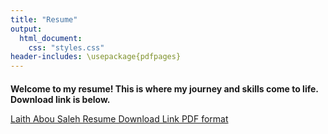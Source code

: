 ```yaml
---
title: "Resume"
output:
  html_document:
    css: "styles.css"
header-includes: \usepackage{pdfpages}
---
```

<h1 style="font-size: 14px;">
  Welcome to my resume! This is where my journey and skills come to life.
  Download link is below. 
</h1>

<object data="./MasterResume.png" width="100%" height="100%">
</object>

[Laith Abou Saleh Resume Download Link PDF format](./MasterResume.pdf)